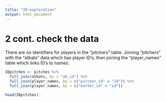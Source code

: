 ```yaml
---
title: "20-exploration"
output: html_document
---
```


# 2 cont. check the data

There are no identifiers for players in the "pitchers" table.  Joining "pitchers" with the "atbats" data which has player ID's, then joining the "player_names" table which links ID's to names:
```r
IDpitches <- pitches %>% 
  full_join(atbats, by = "ab_id") %>% 
  full_join(player_names, by = c("pitcher_id" = "id")) %>% 
  full_join(player_names, by = c("batter_id" = "id"))

head(IDpitches)
```
